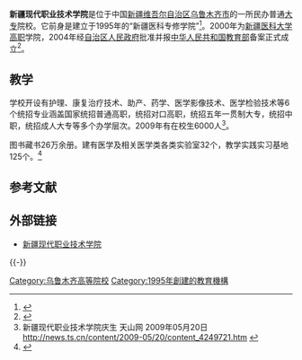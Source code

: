 {{coord|43.85635|87.43654|display=title}}
{{Infobox university
| name= 新疆现代职业技术学院
| SealImage = 
| Motto = 
| Established = 1995年
| Type = 民办普通高等职业学校
| President = 吾甫尔·尤努斯
| Location = {{CHN}}[[新疆维吾尔自治区|新疆维吾尔自治区]][[乌鲁木齐|乌鲁木齐]]头屯河区祥云东路1600号大学城
| Student = 6500
| Faculty = 280
| Campus = 市区
| Website = http://www.xjxiandai.net
}}

'''新疆现代职业技术学院'''是位于中国[[新疆维吾尔自治区|新疆维吾尔自治区]][[乌鲁木齐市|乌鲁木齐市]]的一所民办普通[[大专|大专]]院校。它前身是建立于1995年的“新疆医科专修学院”<ref>{{cite web|url= http://www.xjxiandai.net/shownews.asp?ID=464|title= 历史沿革－新疆现代职业技术学院 |access-date= 2011-06-30|language= zh-Hans |deadurl= yes|archive-url= https://web.archive.org/web/20140108165155/http://www.xjxiandai.net/shownews.asp?ID=464 |archive-date= 2014-01-08}}</ref>。2000年为[[新疆医科大学|新疆医科大学]][[高职|高职]]学院，2004年经[[新疆维吾尔自治区自治区人民政府|自治区人民政府]]批准并报[[中华人民共和国教育部|中华人民共和国教育部]]备案正式成立<ref>{{cite book |title=中国大学指南 2006版 5 西南和西北地区大学|author=[[上海市教育评估院|上海市教育评估院]] 组织编写 |editor = 张晋衡 主编 |publisher=中国统计出版社n|date=2006-04 |isbn=7-5037-4873-7|location=北京|page=224 }}</ref>。

==教学==
学校开设有护理、康复治疗技术、助产、药学、医学影像技术、医学检验技术等6个统招专业涵盖国家统招普通高职，统招对口高职，统招五年一贯制大专，统招中职，统招成人大专等多个办学层次。2009年有在校生6000人<ref>新疆现代职业技术学院庆生 天山网 2009年05月20日 http://news.ts.cn/content/2009-05/20/content_4249721.htm {{Wayback|url=http://news.ts.cn/content/2009-05/20/content_4249721.htm |date=20140221211630 }}</ref>。

图书藏书26万余册。建有医学及相关医学类各类实验室32个，教学实践实习基地125个。<ref>{{cite web|url= http://edu.qq.com/a/20120529/000295.htm|title= 新疆现代职业技术学院2012年高职专招生章程|access-date= 2012-05-29|website= 腾讯网|language= zh-Hans|archive-date= 2019-12-03|archive-url= https://web.archive.org/web/20191203010943/https://edu.qq.com/a/20120529/000295.htm|dead-url= no}}</ref>

== 参考文献 ==
{{Reflist}}

==外部链接 ==
* [https://web.archive.org/web/20140105202048/http://xjxiandai.net/ 新疆现代职业技术学院]

{{-}}
{{新疆高等院校}}
{{民办大学}}

{{coord missing|Xinjiang}}

[[Category:乌鲁木齐高等院校|Category:乌鲁木齐高等院校]]
[[Category:1995年創建的教育機構|Category:1995年創建的教育機構]]